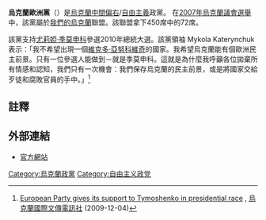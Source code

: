 {{Infobox Political Party
|country=烏克蘭
|  party_name = 烏克蘭歐洲黨
|  name_native = Європейська партія України 
|  party_logo = [[File:The_European_Party_of_Ukraine.jpg|250px]]
|  leader = Mykola Katerynchuk<ref>[http://eurorukh.org.ua/en/leader/index.html 官方網站] {{webarchive|url=https://archive.is/20120712221221/http://eurorukh.org.ua/en/leader/index.html |date=2012-07-12 }}</ref>
|  foundation = 2006年12月
|  ideology =
|  position =
|  international = 無
|  colours = 藍色
|  colorcode = blue
|  headquarters = [[基輔|基輔]]
|  website = http://eurorukh.org.ua
}}

'''烏克蘭歐洲黨'''（{{lang-ua|Європейська партія України}}）是[[烏克蘭|烏克蘭]][[中間偏右|中間偏右]]/[[自由主義|自由主義]]政黨。 在[[2007年烏克蘭議會選舉|2007年烏克蘭議會選舉]]中，該黨屬於[[我們的烏克蘭－人民自衛聯盟|我們的烏克蘭]]聯盟。該聯盟拿下450席中的72席。

該黨支持[[尤莉婭·季莫申科|尤莉婭·季莫申科]]參選2010年總統大選。該黨領袖 Mykola Katerynchuk 表示：「我不希望出現一個[[維克多·亞努科維奇|維克多·亞努科維奇]]的國家。我希望烏克蘭能有個歐洲民主前景。只有一位參選人能做到－就是季莫申科。這就是為什麼我呼籲各位拋棄所有情感和認知，我們只有一次機會：我們保存烏克蘭的民主前景，或是將國家交給歹徒和腐敗官員的手中。」<ref>[http://www.interfax.com.ua/eng/main/26968/ European Party gives its support to Tymoshenko in presidential race] {{webarchive|url=https://web.archive.org/web/20091209124441/http://www.interfax.com.ua/eng/main/26968/ |date=2009-12-09 }}, [[烏克蘭國際文傳電訊社|烏克蘭國際文傳電訊社]] (2009-12-04)</ref>

==註釋==
{{reflist}}

==外部連結== 
* [http://eurorukh.org.ua 官方網站] {{Wayback|url=http://eurorukh.org.ua/ |date=20210223215433 }}
{{乌克兰政党}}
[[Category:烏克蘭政黨|Category:烏克蘭政黨]]
[[Category:自由主义政党|Category:自由主义政党]]

{{Political party-stub}}